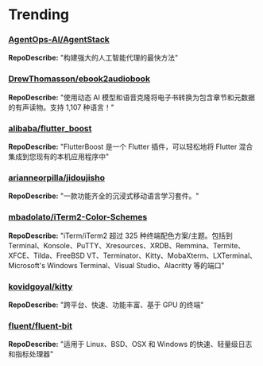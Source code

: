 
# Trending

### [AgentOps-AI/AgentStack](https://github.com/AgentOps-AI/AgentStack)
**RepoDescribe:** "构建强大的人工智能代理的最快方法"
  

### [DrewThomasson/ebook2audiobook](https://github.com/DrewThomasson/ebook2audiobook)
**RepoDescribe:** "使用动态 AI 模型和语音克隆将电子书转换为包含章节和元数据的有声读物。支持 1,107 种语言！"
  

### [alibaba/flutter_boost](https://github.com/alibaba/flutter_boost)
**RepoDescribe:** "FlutterBoost 是一个 Flutter 插件，可以轻松地将 Flutter 混合集成到您现有的本机应用程序中"
  

### [arianneorpilla/jidoujisho](https://github.com/arianneorpilla/jidoujisho)
**RepoDescribe:** "一款功能齐全的沉浸式移动语言学习套件。"
  

### [mbadolato/iTerm2-Color-Schemes](https://github.com/mbadolato/iTerm2-Color-Schemes)
**RepoDescribe:** "iTerm/iTerm2 超过 325 种终端配色方案/主题。包括到 Terminal、Konsole、PuTTY、Xresources、XRDB、Remmina、Termite、XFCE、Tilda、FreeBSD VT、Terminator、Kitty、MobaXterm、LXTerminal、Microsoft's Windows Terminal、Visual Studio、Alacritty 等的端口"
  

### [kovidgoyal/kitty](https://github.com/kovidgoyal/kitty)
**RepoDescribe:** "跨平台、快速、功能丰富、基于 GPU 的终端"
  

### [fluent/fluent-bit](https://github.com/fluent/fluent-bit)
**RepoDescribe:** "适用于 Linux、BSD、OSX 和 Windows 的快速、轻量级日志和指标处理器"
  